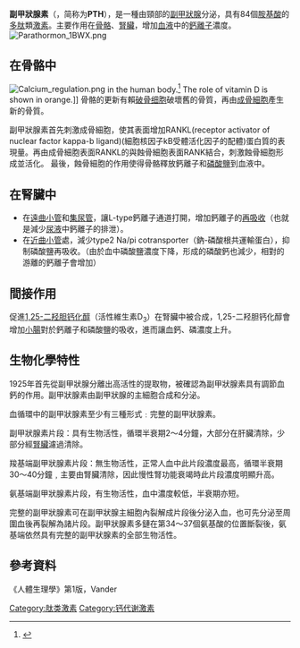 {{NoteTA|G1=生命科学}}
{{PBB|geneid=5741}}
'''副甲狀腺素'''（{{lang-en|Parathyroid hormone}}，简称为'''PTH'''），是一種由頸部的[[副甲狀腺|副甲狀腺]]分泌，具有84個[[胺基酸|胺基酸]]的[[多肽|多肽]]類[[激素|激素]]。主要作用在[[骨骼|骨骼]]、[[腎臟|腎臟]]，增加[[血液|血液]]中的[[鈣離子|鈣離子]]濃度。
[[File:Parathormon_1BWX.png|thumb]]

== 在骨骼中 ==
[[File:Calcium_regulation.png|thumb]] in the human body.<ref>{{cite book |chapter=The Parathyroid Glands and Vitamin F |page=1094 |author=Walter F., PhD. Boron |title=Medical Physiology: A Cellular And Molecular Approaoch|publisher=Elsevier/Saunders |year=2003 |isbn=978-1-4160-2328-9}}</ref> The role of vitamin D is shown in orange.]]
骨骼的更新有賴[[破骨细胞|破骨细胞]]破壞舊的骨質，再由[[成骨細胞|成骨細胞]]產生新的骨質。

副甲狀腺素首先刺激成骨細胞，使其表面增加RANKL(receptor activator of nuclear factor kappa-b ligand)(細胞核因子kB受體活化因子的配體)蛋白質的表現量。再由成骨細胞表面RANKL的與蝕骨細胞表面RANK結合，刺激蝕骨細胞形成並活化。
最後，蝕骨細胞的作用使得骨骼釋放鈣離子和[[磷酸鹽|磷酸鹽]]到血液中。

== 在腎臟中 ==
* 在[[遠曲小管|遠曲小管]]和[[集尿管|集尿管]]，讓L-type鈣離子通道打開，增加鈣離子的[[再吸收|再吸收]]（也就是減少[[尿液|尿液]]中鈣離子的排泄）。
* 在[[近曲小管|近曲小管]]處，減少type2 Na/pi cotransporter（鈉-磷酸根共運輸蛋白），抑制磷酸鹽再吸收。（由於血中磷酸鹽濃度下降，形成的磷酸鈣也減少，相對的游離的鈣離子會增加）

== 間接作用 ==
促進[[1,25-二羟胆钙化醇|1,25-二羟胆钙化醇]]（活性維生素D<sub>3</sub>）在腎臟中被合成，1,25-二羟胆钙化醇會增加[[小腸|小腸]]對於鈣離子和磷酸鹽的吸收，進而讓血鈣、磷濃度上升。

== 生物化學特性 ==
1925年首先從副甲狀腺分離出高活性的提取物，被確認為副甲狀腺素具有調節血鈣的作用。副甲狀腺素由副甲狀腺的主細胞合成和分泌。

血循環中的副甲狀腺素至少有三種形式﹕完整的副甲狀腺素。

副甲狀腺素片段：具有生物活性，循環半衰期2～4分鐘，大部分在肝臟清除，少部分經[[腎臟|腎臟]]濾過清除。

羧基端副甲狀腺素片段：無生物活性，正常人血中此片段濃度最高，循環半衰期30～40分鐘﹐主要由腎臟清除，因此慢性腎功能衰竭時此片段濃度明顯升高。

氨基端副甲狀腺素片段，有生物活性，血中濃度較低，半衰期亦短。

完整的副甲狀腺素可在副甲狀腺主細胞內裂解成片段後分泌入血，也可先分泌至周圍血後再裂解為諸片段。副甲狀腺素多鏈在第34～37個氨基酸的位置斷裂後，氨基端依然具有完整的副甲狀腺素的全部生物活性。 

== 參考資料 ==
《人體生理學》第1版，Vander
{{reflist}}
{{模板:激素}}

[[Category:肽类激素|Category:肽类激素]]
[[Category:钙代谢激素|Category:钙代谢激素]]